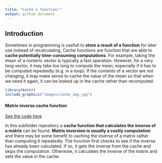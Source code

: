 ---
title: "Cache a function:"
output: github_document
---

## Introduction

Sometimes in programming is usefull to **store a result of a function** for later use instead of recalculating, Cache functions are function that are able to **cache potentially time-consuming computations**. For example, taking the mean of a numeric vector is typically a fast operation. However, for a very long vector, it may take too long to compute the mean, especially if it has to be computed repeatedly (e.g. in a loop). If the contents of a vector are not changing, it may make sense to cache the value of the mean so that when we need it again, it can be looked up in the cache rather than recomputed.

```{r echo=FALSE,message=FALSE, warning=FALSE,out.width="1000px"}
library(knitr)
include_graphics("images/cache_img.jpg")
```

#### Matrix inverse cache function

[See the code here](XXXXX)

In this subfolder repository a **cache function that calculates the inverse of a matrix** can be found. 
**Matrix inversion is usually a costly computation** and there may be some benefit to caching the inverse of a matrix rather than computing it repeatedly.
The function first checks to see if the inverse has already been calculated. If so, it gets the inverse from the cache and skips the computation. Otherwise, it calculates the inverse of the matrix and sets the value in the cache.
